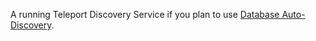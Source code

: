 A running Teleport Discovery Service if you plan to use [Database
Auto-Discovery](../../enroll-resources/auto-discovery/databases/databases.mdx).
